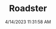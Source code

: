 ---
width: 4000
height: 6000
title: Roadster
description: 2010 Very Orange Metallic Tesla Roadster at Petrol Lounge in Austin, TX.
date: 4/14/2023 11:31:58 AM
cameraMake: Sony
cameraModel: ILCE-7M3
lens: 24-70mm F2.8 DG DN | Art 019
settingsfStop: f/2.8
settingsISO: ISO 1250
settingsShutter: 1/80
settingsFocalLength: 60.4 mm
---